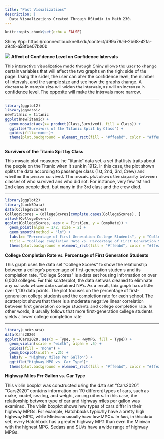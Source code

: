 ---
title: "Past Visualizations"
description: |
  Data Visualizations Created Through RStudio in Math 230.
---

```{r setup, include=FALSE}
knitr::opts_chunk$set(echo = FALSE)
```


Shiny App: https://rconnect.bucknell.edu/content/d99a79a6-2b68-42fa-a948-a58fbe07b00b

![](shiny_ss.png) 
**Affect of Confidence Level on Confidence Intervals**


This interactive visualization made through Shiny allows the user to change certain variables that will affect the two graphs on the right side of the page.  Using the slider, the user can alter the confidence level, the number of intervals, and the sample size and see how the graphs change.  A decrease in sample size will widen the intervals, as will an increase in confidence level.  The opposite will make the intervals more narrow.



______________________________________________________________________________________________________________________







```{r}
library(ggplot2)
library(ggmosaic)
newTitanic = titanic
ggplot(newTitanic) +
  geom_mosaic(aes(x= product(Class,Survived), fill = Class)) +
  ggtitle("Survivors of the Titanic Split by Class") +
  guides(fill="none")+
  theme(plot.background = element_rect(fill = "#ffeabd", color = "#ffeabd"))
  
```

**Survivors of the Titanic Split by Class**

This mosaic plot measures the "titanic" data set, a set that lists traits about the people on the Titanic when it sunk in 1912.  In this case, the plot shown splits the data according to passenger class (1st, 2nd, 3rd, Crew) and whether the person survived.  The mosaic plot shows the disparity between classes of who survived and who did not.  For instance, very few 1st and 2nd class people died, but many in the 3rd class and the crew died.


_________________________________________________________________________


```{r}
library(ggplot2)
library(Lock5Data)
data(CollegeScores)
CollegeScores = CollegeScores[complete.cases(CollegeScores), ]
attach(CollegeScores)
ggplot(CollegeScores, aes(x = FirstGen, y = CompRate)) + 
  geom_point(alpha = 1/2, size = 2) +
  geom_smooth(method = "lm") +
  labs(x= "Percentage of First Generation College Students", y = "College Completion Rate", 
  title = "College Completion Rate vs. Percentage of First Generation Students")+
  theme(plot.background = element_rect(fill = "#ffeabd", color = "#ffeabd"))
```

**College Completion Rate vs. Percentage of First Generation Students**


This graph uses the data set "College Scores" to show the relationship between a college's percentage of first-generation students and its completion rate.  "College Scores" is a data set housing information on over 6,000 colleges.  For this scatterplot, the data set was cleaned to eliminate any schools whose data contained NA's.  As a result, this graph has a little over 1,100 data points. The plot focuses on the percentage of first-generation college students and the completion rate for each school.  The scatterplot shows that there is a moderate negative linear correlation between first generation college students and college completion rate.  In other words, it usually follows that more first-generation college students yields a lower college completion rate.

_________________________________________________________________________

```{r}
library(Lock5Data)
data(Cars2020)
ggplot(Cars2020, aes(x = Type, y = HwyMPG, fill = Type)) +
  geom_violin(scale = "width", alpha = .5) +
  guides(fill = "none") +
  geom_boxplot(width = .25) +
  labs(y = "Highway Miles Per Gallon") +
  ggtitle("Highway MPG vs. Car Type")+
  theme(plot.background = element_rect(fill = "#ffeabd", color = "#ffeabd"))
```

**Highway Miles Per Gallon vs. Car Type**

This violin boxplot was constructed using the data set "Cars2020".  "Cars2020" contains information on 110 different types of cars, such as make, model, seating, and weight, among others.  In this case, the relationship between type of car and highway miles per gallon was examined.  The violin boxplot shows how types of cars differ in their highway MPGs.  For example, Hatchbacks typically have a pretty high highway MPG, while Minivans usually have low MPGs.  In fact, in this data set, every Hatchback has a greater highway MPG than even the Minivan with the highest MPG.  Sedans and SUVs have a wide range of highway MPGs.


